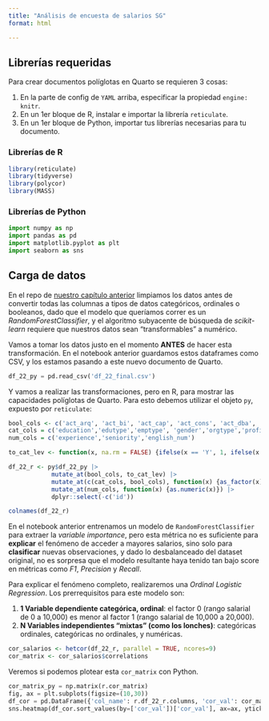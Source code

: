 ```yaml
---
title: "Análisis de encuesta de salarios SG"
format: html

---
```


## Librerías requeridas

Para crear documentos políglotas en Quarto se requieren 3 cosas: 

1. En la parte de config de `YAML` arriba, especificar la propiedad `engine: knitr`.
2. En un 1er bloque de R, instalar e importar la librería `reticulate`. 
3. En un 1er bloque de Python, importar tus librerías necesarias para tu documento.

### Librerías de R

```r
library(reticulate)
library(tidyverse)
library(polycor)
library(MASS)
```

### Librerías de Python

```python
import numpy as np
import pandas as pd
import matplotlib.pyplot as plt
import seaborn as sns
```

## Carga de datos

En el repo de [nuestro capítulo anterior](https://github.com/xuxoramos/salarios-notebook) limpiamos los datos antes de convertir todas las columnas a tipos de datos categóricos, ordinales o booleanos, dado que el modelo que queríamos correr es un _RandomForestClassifier_, y el algoritmo subyacente de búsqueda de _scikit-learn_ requiere que nuestros datos sean "transformables" a numérico.

Vamos a tomar los datos justo en el momento **ANTES** de hacer esta transformación. En el notebook anterior guardamos estos dataframes como CSV, y los estamos pasando a este nuevo documento de Quarto.

```python
df_22_py = pd.read_csv('df_22_final.csv')
```

Y vamos a realizar las transformaciones, pero en R, para mostrar las capacidades políglotas de Quarto. Para esto debemos utilizar el objeto `py`, expuesto por `reticulate`:

```r
bool_cols <- c('act_arq', 'act_bi', 'act_cap', 'act_cons', 'act_dba', 'act_dir', 'act_doc', 'act_erp', 'act_front', 'act_infosec', 'act_pm', 'act_prog', 'act_req', 'act_soporte', 'act_spi', 'act_techsales', 'act_techwrite', 'act_test', 'act_uxd', 'act_ventas', 'ben_bonus', 'ben_cafeteria', 'ben_car', 'ben_cellphone', 'ben_edu', 'ben_equity', 'ben_family', 'ben_flexhours', 'ben_gas', 'ben_gym', 'ben_healthmajor', 'ben_healthminor', 'ben_homeoffice', 'ben_housing', 'ben_lifeins', 'ben_loan', 'ben_parking', 'ben_vouchers', 'cert_agile', 'cert_android', 'cert_awsarch', 'cert_awsdev', 'cert_ba', 'cert_cgeit', 'cert_cisco', 'cert_cobit', 'cert_entarch', 'cert_gcloudarch', 'cert_gdata', 'cert_gweb', 'cert_infosec', 'cert_itilint', 'cert_itilpra', 'cert_java', 'cert_linux', 'cert_msass', 'cert_msexp', 'cert_oracle', 'cert_pmp', 'cert_sap', 'cert_scrum', 'cert_sixsigma', 'cert_testing1', 'cert_testing2', 'db_DB2', 'db_cassandra', 'db_cosmos', 'db_dynamo', 'db_elastic', 'db_firebasert', 'db_firestore', 'db_mongoDB', 'db_mysql', 'db_neo4j', 'db_oracle', 'db_pgsql', 'db_redis', 'db_sap', 'db_sqlserver', 'dsc_alteryx', 'dsc_azureml', 'dsc_dataiku', 'dsc_domino', 'dsc_h2o', 'dsc_knime', 'dsc_rapidminer', 'dsc_sas', 'dsc_tf', 'dsc_watson', 'front_angular', 'front_react', 'front_vue', 'front_xamarin', 'infra_ansible', 'infra_chef', 'infra_docker', 'infra_k8s', 'infra_oshift', 'infra_ostack', 'infra_puppet', 'infra_terraform', 'infra_vmware', 'lang_bash', 'lang_clang', 'lang_cobol', 'lang_csharp', 'lang_delphi', 'lang_elixir', 'lang_go', 'lang_groovy', 'lang_java', 'lang_js', 'lang_kotlin', 'lang_perl', 'lang_php', 'lang_plsql', 'lang_python', 'lang_ruby', 'lang_rust', 'lang_scala', 'lang_swift', 'lang_vbnet', 'remote')
cat_cols = c('education','edutype','emptype', 'gender','orgtype','profile','remote','salarymx_range')
num_cols = c('experience','seniority','english_num')

to_cat_lev <- function(x, na.rm = FALSE) {ifelse(x == 'Y', 1, ifelse(x == 'N', -1, 0))}

df_22_r <- py$df_22_py |>
            mutate_at(bool_cols, to_cat_lev) |>
            mutate_at(c(cat_cols, bool_cols), function(x) {as_factor(x)}) |>
            mutate_at(num_cols, function(x) {as.numeric(x)}) |>
            dplyr::select(-c('id'))

colnames(df_22_r)
```

En el notebook anterior entrenamos un modelo de `RandomForestClassifier` para extraer la _variable importance_, pero esta métrica no es suficiente para **explicar** el fenómeno de acceder a mayores salarios, sino solo para **clasificar** nuevas observaciones, y dado lo desbalanceado del dataset original, no es sorpresa que el modelo resultante haya tenido tan bajo score en métricas como _F1_, _Precision_ y _Recall_.

Para explicar el fenómeno completo, realizaremos una _Ordinal Logistic Regression_. Los prerrequisitos para este modelo son:

1. **1 Variable dependiente categórica, ordinal**: el factor 0 (rango salarial de 0 a 10,000) es menor al factor 1 (rango salarial de 10,000 a 20,000).
2. **N Variables independientes "mixtas" (como los lonches)**: categóricas ordinales, categóricas no ordinales, y numéricas.

```r
cor_salarios <- hetcor(df_22_r, parallel = TRUE, ncores=9)
cor_matrix <- cor_salarios$correlations
```

Veremos si podemos plotear esta `cor_matrix` con Python.

```python
cor_matrix_py = np.matrix(r.cor_matrix)
fig, ax = plt.subplots(figsize=(10,30))
df_cor = pd.DataFrame({'col_name': r.df_22_r.columns, 'cor_val': cor_matrix_py[:, -1]})
sns.heatmap(df_cor.sort_values(by=['cor_val'])['cor_val'], ax=ax, yticklabels=df_cor.sort_values(by=['col_name']))
```